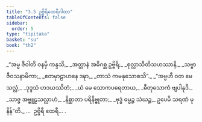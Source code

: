 ```yaml
---
title: "3.5 ဥဗ္ဗိရိထေရီဂါထာ"
tableOfContents: false
sidebar:
  order: 5
type: "tipitaka"
basket: "su"
book: "th2"
---
```



<DynamicBreadcrumb />

<Division number="51" book="th2">

<Paragraph number="86" type="verses" book="th2">
_“အမ္မ ဇီဝါတိ ဝနမှိ ကန္ဒသိ,_  
_အတ္တာနံ အဓိဂစ္ဆ ဥဗ္ဗိရိ;_  
_စုလ္လာသီတိသဟဿာနိ,_  
_သဗ္ဗာ ဇီဝသနာမိကာ;_  
_ဧတမှာဠာဟနေ ဒဍ္ဎာ,_  
_တာသံ ကမနုသောစသိ”._  

</Paragraph>

</Division>
<Division number="52" book="th2">

<Paragraph number="87" type="verses" book="th2">
_“အဗ္ဗဟီ ဝတ မေ သလ္လံ,_  
_ဒုဒ္ဒသံ ဟဒယဿိတံ;_  
_ယံ မေ သောကပရေတာယ,_  
_ဓီတုသောကံ ဗျပါနုဒိ._  

</Paragraph>

</Division>
<Division number="53" book="th2">

<Paragraph number="88" type="verses" book="th2">
_သာဇ္ဇ အဗ္ဗူဠှသလ္လာဟံ,_  
_နိစ္ဆာတာ ပရိနိဗ္ဗုတာ;_  
_ဗုဒ္ဓံ ဓမ္မဉ္စ သံဃဉ္စ,_  
ဥပေမိ သရဏံ မုနိန်”တိ._  


</Paragraph>
</Division>

<Paragraph number="89" type="center" book="th2">
…  ဥဗ္ဗိရီ ထေရီ… .
</Paragraph>